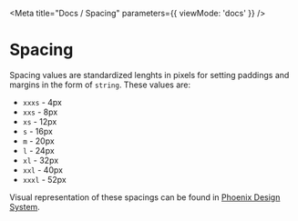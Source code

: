 

<Meta
    title="Docs / Spacing"
    parameters={{
        viewMode: 'docs'
    }}
/>

# Spacing

Spacing values are standardized lenghts in pixels for setting paddings and margins in the form of `string`. These values are:

- `xxxs` - 4px
- `xxs` - 8px 
- `xs` - 12px
- `s` - 16px
- `m` - 20px
- `l` - 24px
- `xl` - 32px
- `xxl` - 40px
- `xxxl` - 52px

Visual representation of these spacings can be found in <a href="https://www.figma.com/file/DGocyaQPfb1oOy9eeGPUKQ/Phoenix-Design-System?node-id=2294%3A0" target="_blank">Phoenix Design System</a>.
